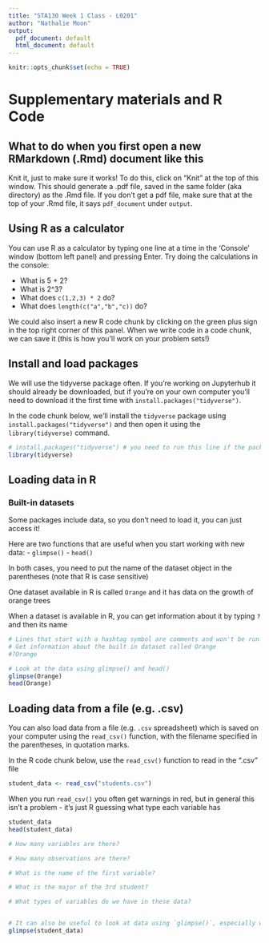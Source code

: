 ```yaml
---
title: "STA130 Week 1 Class - L0201"
author: "Nathalie Moon"
output:
  pdf_document: default
  html_document: default
---
```


```r
knitr::opts_chunk$set(echo = TRUE)
```

# Supplementary materials and R Code 

## What to do when you first open a new RMarkdown (.Rmd) document like this

Knit it, just to make sure it works!  To do this, click on "Knit" at the top of this window.
This should generate a .pdf file, saved in the same folder (aka directory) as the .Rmd file.
If you don't get a pdf file, make sure that at the top of your .Rmd file, it says `pdf_document` under `output`.



## Using R as a calculator

You can use R as a calculator by typing one line at a time in the 'Console' window (bottom left panel) and pressing Enter.
Try doing the calculations in the console:

- What is 5 + 2?
- What is 2^3?
- What does `c(1,2,3) * 2` do?
- What does `length(c("a","b","c))` do?

We could also insert a new R code chunk by clicking on the green plus sign in the top right corner of this panel.
When we write code in a code chunk, we can save it (this is how you'll work on your problem sets!)


## Install and load packages

We will use the tidyverse package often.
If you're working on Jupyterhub it should already be downloaded, but if you're on your own computer you'll need to download it the first time with `install.packages("tidyverse")`. 

In the code chunk below, we'll install the `tidyverse` package using `install.packages("tidyverse")` and then open it using the `library(tidyverse)` command.

```r
# install.packages("tidyverse") # you need to run this line if the package isn't already installed
library(tidyverse)
```



## Loading data in R

### Built-in datasets

Some packages include data, so you don't need to load it, you can just access it!

Here are two functions that are useful when you start working with new data:
  - `glimpse()`
  - `head()`
  
In both cases, you need to put the name of the dataset object in the parentheses (note that R is case sensitive)

One dataset available in R is called `Orange` and it has data on the growth of orange trees

When a dataset is available in R, you can get information about it by typing `?` and then its name
```r
# Lines that start with a hashtag symbol are comments and won't be run 
# Get information about the built in dataset called Orange
#?Orange

# Look at the data using glimpse() and head()
glimpse(Orange)
head(Orange)
```

\newpage
## Loading data from a file (e.g. .csv)

You can also load data from a file (e.g. `.csv` spreadsheet) which is saved on your computer using the `read_csv()` function, with the filename specified in the parentheses, in quotation marks.

In the R code chunk below, use the `read_csv()` function to read in the ".csv" file
```r
student_data <- read_csv("students.csv")
```
When you run `read_csv()` you often get warnings in red, but in general this isn't a problem - it's just R guessing what type each variable has
```r
student_data
head(student_data)

# How many variables are there?

# How many observations are there?

# What is the name of the first variable?

# What is the major of the 3rd student?

# What types of variables do we have in these data?


# It can also be useful to look at data using `glimpse()`, especially when there are lots of variables
glimpse(student_data)
```








